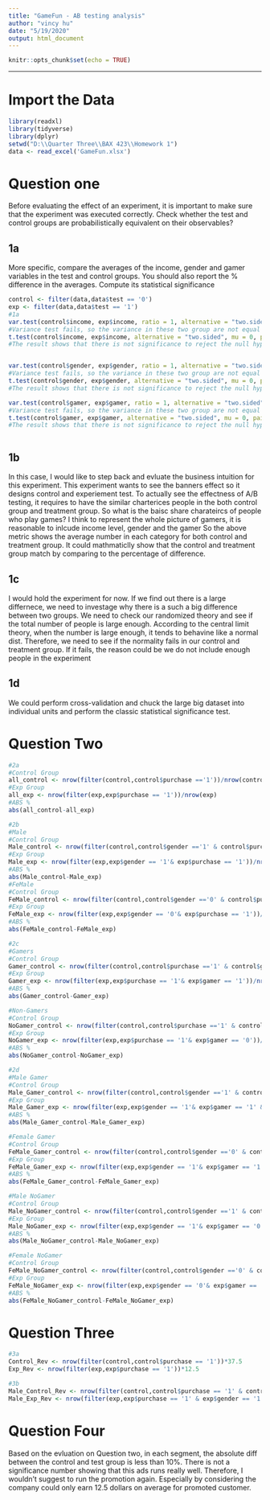 ```yaml
---
title: "GameFun - AB testing analysis"
author: "vincy hu"
date: "5/19/2020"
output: html_document
---
```


```r
knitr::opts_chunk$set(echo = TRUE)
```

---------------------------------------------------------------------------------------------------

# Import the Data

```r
library(readxl)
library(tidyverse)
library(dplyr)
setwd("D:\\Quarter Three\\BAX 423\\Homework 1")
data <- read_excel('GameFun.xlsx')
```

# Question one
Before evaluating the effect of an experiment, it is important to make sure that the
experiment was executed correctly. Check whether the test and control groups are
probabilistically equivalent on their observables?

## 1a
More specific, compare the averages of the income, gender and gamer variables
in the test and control groups. You should also report the % difference in the
averages. Compute its statistical significance
```r
control <- filter(data,data$test == '0')
exp <- filter(data,data$test == '1')
#1a
var.test(control$income, exp$income, ratio = 1, alternative = "two.sided")
#Variance test fails, so the variance in these two group are not equal
t.test(control$income, exp$income, alternative = "two.sided", mu = 0, paired = FALSE, var.equal = FALSE)
#The result shows that there is not significance to reject the null hypothesis. So the average of the income is the same between the control and test group. 


var.test(control$gender, exp$gender, ratio = 1, alternative = "two.sided")
#Variance test fails, so the variance in these two group are not equal
t.test(control$gender, exp$gender, alternative = "two.sided", mu = 0, paired = FALSE, var.equal = FALSE)
#The result shows that there is not significance to reject the null hypothesis. So the average of the gender is the same between the control and test group. 

var.test(control$gamer, exp$gamer, ratio = 1, alternative = "two.sided")
#Variance test fails, so the variance in these two group are not equal
t.test(control$gamer, exp$gamer, alternative = "two.sided", mu = 0, paired = FALSE, var.equal = FALSE)
#The result shows that there is not significance to reject the null hypothesis. So the average of the gamer is the same between the control and test group. 



```

## 1b
In this case, I would like to step back and evluate the business intuition for this experiment. This experiment wants to see the banners effect so it designs control and experiement test. To actually see the effectness of A/B testing, it requires to have the similar charterices people in the both control group and treatment group. So what is the baisc share charateircs of people who play games? I think to represent the whole picture of gamers, it is reasonable to inlcude income level, gender and the gamer
So the above metric shows the average number in each category for both control and treatment group. It could mathmaticlly show that the control and treatment group match by comparing to the percentage of difference. 

## 1c
I would hold the experiment for now. If we find out there is a large differnece, we need to investage why there is a such a big difference between two groups. We need to check our randomized theory and see if the total number of people is large enough. According to the central limit theory, when the number is large enough, it tends to behavine like a normal dist. Therefore, we need to see if the normality fails in our control and treatment group. If it fails, the reason could be we do not include enough people in the experiment 


## 1d
We could perform cross-validation and chuck the large big dataset into individual units and perform the classic statistical significance test. 

# Question Two
```r
#2a
#Control Group
all_control <- nrow(filter(control,control$purchase =='1'))/nrow(control)
#Exp Group
all_exp <- nrow(filter(exp,exp$purchase == '1'))/nrow(exp)
#ABS %
abs(all_control-all_exp)

#2b
#Male
#Control Group
Male_control <- nrow(filter(control,control$gender =='1' & control$purchase == '1'))/nrow(filter(control,control$gender =='1'))
#Exp Group
Male_exp <- nrow(filter(exp,exp$gender == '1'& exp$purchase == '1'))/nrow(filter(exp,exp$gender == '1'))
#ABS %
abs(Male_control-Male_exp)
#FeMale
#Control Group
FeMale_control <- nrow(filter(control,control$gender =='0' & control$purchase == '1'))/nrow(filter(control,control$gender =='0'))
#Exp Group
FeMale_exp <- nrow(filter(exp,exp$gender == '0'& exp$purchase == '1'))/nrow(filter(exp,exp$gender == '0'))
#ABS %
abs(FeMale_control-FeMale_exp)

#2c
#Gamers
#Control Group
Gamer_control <- nrow(filter(control,control$purchase =='1' & control$gamer == '1'))/nrow(filter(control,control$gamer =='1'))
#Exp Group
Gamer_exp <- nrow(filter(exp,exp$purchase == '1'& exp$gamer == '1'))/nrow(filter(exp,exp$gamer == '1'))
#ABS %
abs(Gamer_control-Gamer_exp)

#Non-Gamers
#Control Group
NoGamer_control <- nrow(filter(control,control$purchase =='1' & control$gamer == '0'))/nrow(filter(control,control$gamer =='0'))
#Exp Group
NoGamer_exp <- nrow(filter(exp,exp$purchase == '1'& exp$gamer == '0'))/nrow(filter(exp,exp$gamer == '0'))
#ABS %
abs(NoGamer_control-NoGamer_exp)

#2d
#Male Gamer
#Control Group
Male_Gamer_control <- nrow(filter(control,control$gender =='1' & control$gamer == '1' & control$purchase == '1'))/nrow(filter(control,control$gender =='1'& control$gamer == '1'))
#Exp Group
Male_Gamer_exp <- nrow(filter(exp,exp$gender == '1'& exp$gamer == '1' & exp$purchase == '1'))/nrow(filter(exp,exp$gamer == '1' & exp$gender == '1'))
#ABS %
abs(Male_Gamer_control-Male_Gamer_exp)

#Female Gamer
#Control Group
FeMale_Gamer_control <- nrow(filter(control,control$gender =='0' & control$gamer == '1' & control$purchase == '1'))/nrow(filter(control,control$gender =='0' & control$gamer == '1'))
#Exp Group
FeMale_Gamer_exp <- nrow(filter(exp,exp$gender == '1'& exp$gamer == '1' & exp$purchase == '1'))/nrow(filter(exp,exp$gamer == '1' & exp$gender == '1'))
#ABS %
abs(FeMale_Gamer_control-FeMale_Gamer_exp)

#Male NoGamer
#Control Group
Male_NoGamer_control <- nrow(filter(control,control$gender =='1' & control$gamer == '0' & control$purchase == '1'))/nrow(filter(control,control$gender =='1'& control$gamer == '0'))
#Exp Group
Male_NoGamer_exp <- nrow(filter(exp,exp$gender == '1'& exp$gamer == '0' & exp$purchase == '1'))/nrow(filter(exp,exp$gamer == '1' & exp$gender == '0'))
#ABS %
abs(Male_NoGamer_control-Male_NoGamer_exp)

#Female NoGamer
#Control Group
FeMale_NoGamer_control <- nrow(filter(control,control$gender =='0' & control$gamer == '0' & control$purchase == '1'))/nrow(filter(control,control$gender =='0'& control$gamer == '0'))
#Exp Group
FeMale_NoGamer_exp <- nrow(filter(exp,exp$gender == '0'& exp$gamer == '0' & exp$purchase == '1'))/nrow(filter(exp,exp$gamer == '0' & exp$gender == '0'))
#ABS %
abs(FeMale_NoGamer_control-FeMale_NoGamer_exp)


```


# Question Three
```r
#3a
Control_Rev <- nrow(filter(control,control$purchase == '1'))*37.5
Exp_Rev <- nrow(filter(exp,exp$purchase == '1'))*12.5

#3b
Male_Control_Rev <- nrow(filter(control,control$purchase == '1' & control$gender == '1'))*37.5
Male_Exp_Rev <- nrow(filter(exp,exp$purchase == '1' & exp$gender == '1'))*12.5
```


# Question Four
Based on the evluation on Question two, in each segment, the absolute diff between the control and test group is less than 10%. There is not a significance number showing that this ads runs really well. Therefore, I wouldn't suggest to run the promotion again. Especially by considering the company could only earn 12.5 dollars on average for promoted customer. 